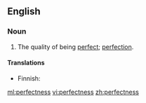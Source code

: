 ==English==

===Noun===
{{en-noun|-|es}}

# The quality of being [[perfect]]; [[perfection]].

====Translations====
{{trans-top|quality of being perfect}}
* Finnish: {{t|fi|täydellisyys}}
{{trans-mid}}
{{trans-bottom}}

[[ml:perfectness]]
[[vi:perfectness]]
[[zh:perfectness]]